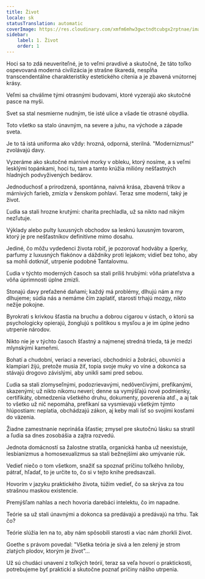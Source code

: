 ```yaml
---
title: Život
locale: sk
statusTranslation: automatic
coverImage: https://res.cloudinary.com/xmfm6mhw3gwctndtcubgx2rptnae/image/upload/v1741354419/small_cover_la_gran_rebelion_28716e29d2.webp
sidebar:
    label: 1. Život
    order: 1
---
```

Hoci sa to zdá neuveriteľné, je to veľmi pravdivé a skutočné, že táto toľko ospevovaná moderná civilizácia je strašne škaredá, nespĺňa transcendentálne charakteristiky estetického cítenia a je zbavená vnútornej krásy.

Veľmi sa chválime tými otrasnými budovami, ktoré vyzerajú ako skutočné pasce na myši.

Svet sa stal nesmierne nudným, tie isté ulice a všade tie otrasné obydlia.

Toto všetko sa stalo únavným, na severe a juhu, na východe a západe sveta.

Je to tá istá uniforma ako vždy: hrozná, odporná, sterilná. "Modernizmus!" zvolávajú davy.

Vyzeráme ako skutočné márnivé morky v obleku, ktorý nosíme, a s veľmi lesklými topánkami, hoci tu, tam a tamto krúžia milióny nešťastných hladných podvyživených bedárov.

Jednoduchosť a prirodzená, spontánna, naivná krása, zbavená trikov a márnivých farieb, zmizla v ženskom pohlaví. Teraz sme moderní, taký je život.

Ľudia sa stali hrozne krutými: charita prechladla, už sa nikto nad nikým nezľutuje.

Výklady alebo pulty luxusných obchodov sa lesknú luxusným tovarom, ktorý je pre nešťastníkov definitívne mimo dosahu.

Jediné, čo môžu vydedenci života robiť, je pozorovať hodváby a šperky, parfumy z luxusných flakónov a dáždniky proti lejakom; vidieť bez toho, aby sa mohli dotknúť, utrpenie podobné Tantalovmu.

Ľudia v týchto moderných časoch sa stali príliš hrubými: vôňa priateľstva a vôňa úprimnosti úplne zmizli.

Stonajú davy preťažené daňami; každý má problémy, dlhujú nám a my dlhujeme; súdia nás a nemáme čím zaplatiť, starosti trhajú mozgy, nikto nežije pokojne.

Byrokrati s krivkou šťastia na bruchu a dobrou cigarou v ústach, o ktorú sa psychologicky opierajú, žonglujú s politikou s mysľou a je im úplne jedno utrpenie národov.

Nikto nie je v týchto časoch šťastný a najmenej stredná trieda, tá je medzi mlynskými kameňmi.

Bohatí a chudobní, veriaci a neveriaci, obchodníci a žobráci, obuvníci a klampiari žijú, pretože musia žiť, topia svoje muky vo víne a dokonca sa stávajú drogovo závislými, aby unikli sami pred sebou.

Ľudia sa stali zlomyseľnými, podozrievavými, nedôverčivými, prefíkanými, skazenými; už nikto nikomu neverí; denne sa vymýšľajú nové podmienky, certifikáty, obmedzenia všetkého druhu, dokumenty, poverenia atď., a aj tak to všetko už nič nepomáha, prefíkaní sa vysmievajú všetkým týmto hlúpostiam: neplatia, obchádzajú zákon, aj keby mali ísť so svojimi kosťami do väzenia.

Žiadne zamestnanie neprináša šťastie; zmysel pre skutočnú lásku sa stratil a ľudia sa dnes zosobášia a zajtra rozvedú.

Jednota domácností sa žalostne stratila, organická hanba už neexistuje, lesbianizmus a homosexualizmus sa stali bežnejšími ako umývanie rúk.

Vedieť niečo o tom všetkom, snažiť sa spoznať príčinu toľkého hniloby, pátrať, hľadať, to je určite to, čo si v tejto knihe predsavzali.

Hovorím v jazyku praktického života, túžim vedieť, čo sa skrýva za tou strašnou maskou existencie.

Premýšľam nahlas a nech hovoria darebáci intelektu, čo im napadne.

Teórie sa už stali únavnými a dokonca sa predávajú a predávajú na trhu. Tak čo?

Teórie slúžia len na to, aby nám spôsobili starosti a viac nám zhorkli život.

Goethe s právom povedal: "Všetka teória je sivá a len zelený je strom zlatých plodov, ktorým je život"...

Už sú chudáci unavení z toľkých teórií, teraz sa veľa hovorí o praktickosti, potrebujeme byť praktickí a skutočne poznať príčiny nášho utrpenia.


